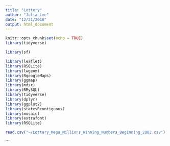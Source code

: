 ```yaml
---
title: "Lottery"
author: "Julia Lee"
date: "12/21/2018"
output: html_document
---
```


```r
knitr::opts_chunk$set(echo = TRUE)
library(tidyverse)

library(sf)

library(leaflet)
library(RSQLite)
library(lwgeom)
library(RgoogleMaps)
library(ggmap)
library(mdsr)
library(RMySQL)
library(tidyverse)
library(dplyr)
library(ggplot2)
library(statesRcontiguous)
library(mosaic)
library(extrafont)
library(RSQLite)
```

```r
read.csv("~/Lottery_Mega_Millions_Winning_Numbers_Beginning_2002.csv")
```

```

